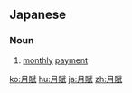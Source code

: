 ==Japanese==
{{ja-kanjitab|げつ|k1=げっ|ふ|k2=ぷ|yomi=o}}

===Noun===
{{ja-noun|げっぷ}}

# [[monthly]] [[payment]]

[[ko:月賦]]
[[hu:月賦]]
[[ja:月賦]]
[[zh:月賦]]
